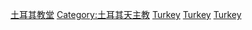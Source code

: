 [[Category:土耳其教堂|]]
[[Category:土耳其天主教|Category:土耳其天主教]]
[[Category:亚洲天主教堂|Turkey]]
[[Category:欧洲天主教堂|Turkey]]
[[Category:各国天主教堂|Turkey]]